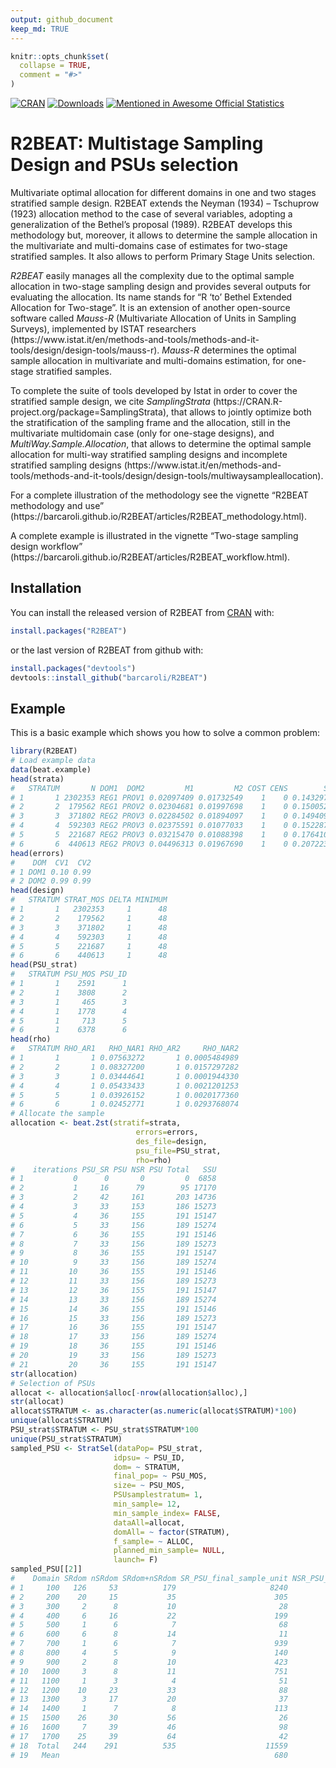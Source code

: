 ---
output: github_document
keep_md: TRUE
---

<!-- README.md is generated from README.Rmd. Please edit README.Rmd file -->

```{r, echo = FALSE}
knitr::opts_chunk$set(
  collapse = TRUE,
  comment = "#>"
)
```

[![CRAN](http://www.r-pkg.org/badges/version/R2BEAT)](https://cran.r-project.org/package=R2BEAT)
[![Downloads](http://cranlogs.r-pkg.org/badges/R2BEAT?color=brightgreen)](http://www.r-pkg.org/pkg/R2BEAT)
[![Mentioned in Awesome Official Statistics](https://awesome.re/mentioned-badge.svg)](http://www.awesomeofficialstatistics.org)

# R2BEAT: Multistage Sampling Design and PSUs selection

Multivariate optimal allocation for different domains in one and two stages stratified sample design. R2BEAT extends the Neyman (1934) – Tschuprow (1923) allocation method to the case of several variables, adopting a generalization of the Bethel’s proposal (1989). R2BEAT develops this methodology but, moreover, it allows to determine the sample allocation in the multivariate and multi-domains case of estimates for two-stage stratified samples. It also allows to perform Primary Stage Units selection.

*R2BEAT* easily manages all the complexity due to the optimal sample allocation in two-stage sampling design and provides several outputs for evaluating the allocation.
Its name stands for "R 'to' Bethel Extended Allocation for Two-stage". 
It is an extension of another open-source software called *Mauss-R* (Multivariate Allocation of Units in Sampling Surveys), implemented by ISTAT  researchers (https://www.istat.it/en/methods-and-tools/methods-and-it-tools/design/design-tools/mauss-r). *Mauss-R* determines the optimal sample allocation in multivariate and multi-domains estimation, for one-stage stratified samples. 

To complete the suite of tools developed by Istat in order to cover the stratified sample design, we cite *SamplingStrata* (https://CRAN.R-project.org/package=SamplingStrata), that allows to jointly optimize both the stratification of the sampling frame and the allocation, still in the multivariate multidomain case (only for one-stage designs), and *MultiWay.Sample.Allocation*, that allows to determine the optimal sample allocation for multi-way stratified sampling designs and incomplete stratified sampling designs (https://www.istat.it/en/methods-and-tools/methods-and-it-tools/design/design-tools/multiwaysampleallocation).

For a complete illustration of the methodology see the vignette "R2BEAT methodology and use" (https://barcaroli.github.io/R2BEAT/articles/R2BEAT_methodology.html). 

A complete example is illustrated in the vignette "Two-stage sampling design workflow" (https://barcaroli.github.io/R2BEAT/articles/R2BEAT_workflow.html). 


## Installation

You can install the released version of R2BEAT from [CRAN](https://CRAN.R-project.org) with:

``` {r, eval=FALSE, echo=TRUE}
install.packages("R2BEAT")
```

or the last version of R2BEAT from github with:
``` {r, eval=FALSE, echo=TRUE}
install.packages("devtools")
devtools::install_github("barcaroli/R2BEAT")
```

## Example

This is a basic example which shows you how to solve a common problem:

```{r, eval=FALSE, echo=TRUE}
library(R2BEAT)
# Load example data
data(beat.example)
head(strata)
#   STRATUM       N DOM1  DOM2         M1         M2 COST CENS        S1        S2
# 1       1 2302353 REG1 PROV1 0.02097409 0.01732549    1    0 0.1432975 0.1304811
# 2       2  179562 REG1 PROV2 0.02304681 0.01997698    1    0 0.1500522 0.1399210
# 3       3  371802 REG2 PROV3 0.02284502 0.01894097    1    0 0.1494093 0.1363166
# 4       4  592303 REG2 PROV3 0.02375591 0.01077033    1    0 0.1522878 0.1032198
# 5       5  221687 REG2 PROV3 0.03215470 0.01088398    1    0 0.1764108 0.1037570
# 6       6  440613 REG2 PROV3 0.04496313 0.01967690    1    0 0.2072232 0.1388874
head(errors)
#    DOM  CV1  CV2
# 1 DOM1 0.10 0.99
# 2 DOM2 0.99 0.99
head(design)
#   STRATUM STRAT_MOS DELTA MINIMUM
# 1       1   2302353     1      48
# 2       2    179562     1      48
# 3       3    371802     1      48
# 4       4    592303     1      48
# 5       5    221687     1      48
# 6       6    440613     1      48
head(PSU_strat)
#   STRATUM PSU_MOS PSU_ID
# 1       1    2591      1
# 2       1    3808      2
# 3       1     465      3
# 4       1    1778      4
# 5       1     713      5
# 6       1    6378      6
head(rho)
#   STRATUM RHO_AR1   RHO_NAR1 RHO_AR2     RHO_NAR2
# 1       1       1 0.07563272       1 0.0005484989
# 2       2       1 0.08327200       1 0.0157297282
# 3       3       1 0.03444641       1 0.0001944330
# 4       4       1 0.05433433       1 0.0021201253
# 5       5       1 0.03926152       1 0.0020177360
# 6       6       1 0.02452771       1 0.0293768074
# Allocate the sample
allocation <- beat.2st(stratif=strata, 
                            errors=errors,
                            des_file=design, 
                            psu_file=PSU_strat,
                            rho=rho)
#    iterations PSU_SR PSU NSR PSU Total   SSU
# 1           0      0       0         0  6858
# 2           1     16      79        95 17170
# 3           2     42     161       203 14736
# 4           3     33     153       186 15273
# 5           4     36     155       191 15147
# 6           5     33     156       189 15274
# 7           6     36     155       191 15146
# 8           7     33     156       189 15273
# 9           8     36     155       191 15147
# 10          9     33     156       189 15274
# 11         10     36     155       191 15146
# 12         11     33     156       189 15273
# 13         12     36     155       191 15147
# 14         13     33     156       189 15274
# 15         14     36     155       191 15146
# 16         15     33     156       189 15273
# 17         16     36     155       191 15147
# 18         17     33     156       189 15274
# 19         18     36     155       191 15146
# 20         19     33     156       189 15273
# 21         20     36     155       191 15147
str(allocation)
# Selection of PSUs
allocat <- allocation$alloc[-nrow(allocation$alloc),]
str(allocat)
allocat$STRATUM <- as.character(as.numeric(allocat$STRATUM)*100)
unique(allocat$STRATUM)
PSU_strat$STRATUM <- PSU_strat$STRATUM*100
unique(PSU_strat$STRATUM)
sampled_PSU <- StratSel(dataPop= PSU_strat,
                       idpsu= ~ PSU_ID,
                       dom= ~ STRATUM,
                       final_pop= ~ PSU_MOS,
                       size= ~ PSU_MOS,
                       PSUsamplestratum= 1,
                       min_sample= 12,
                       min_sample_index= FALSE,
                       dataAll=allocat,
                       domAll= ~ factor(STRATUM),
                       f_sample= ~ ALLOC,
                       planned_min_sample= NULL,
                       launch= F)
sampled_PSU[[2]]
#    Domain SRdom nSRdom SRdom+nSRdom SR_PSU_final_sample_unit NSR_PSU_final_sample_unit
# 1     100   126     53          179                     8240                       660
# 2     200    20     15           35                      305                        99
# 3     300     2      8           10                       28                        37
# 4     400     6     16           22                      199                       288
# 5     500     1      6            7                       68                       203
# 6     600     6      8           14                       11                        81
# 7     700     1      6            7                      939                       381
# 8     800     4      5            9                      140                       473
# 9     900     2      8           10                      423                       498
# 10   1000     3      8           11                      751                       186
# 11   1100     1      3            4                       51                        97
# 12   1200    10     23           33                       88                       192
# 13   1300     3     17           20                       37                        70
# 14   1400     1      7            8                      113                       104
# 15   1500    26     30           56                       26                        70
# 16   1600     7     39           46                       98                        59
# 17   1700    25     39           64                       42                        95
# 18  Total   244    291          535                    11559                      3593
# 19   Mean                                                680                       211
```

